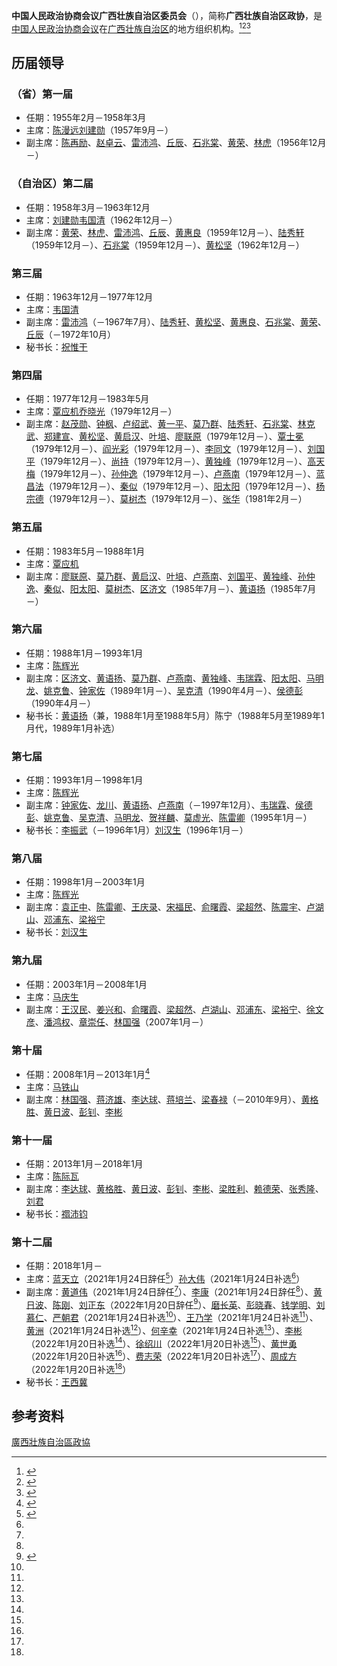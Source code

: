 {{Infobox PRCG
|机构名称=中国人民政治协商会议<br />广西壮族自治区委员会<br>{{lang|za|Cunghgoz Yinzminz Cwngci Hezsangh Veiyi Gvangjsih Bouxcuengh Swcigih Veijyenzvei}}
|标志1=Charter of the Chinese People's Political Consultative Conference (CPPCC) logo.svg
|上级机构=[[中国人民政治协商会议全国委员会|中国人民政治协商会议全国委员会]]
|机构类型=政协组织
|行政级别=正省级
|届数=十二
|任期始=2018年1月
|职位1=主席
|人员1=[[孙大伟_(1963年)|孙大伟]]
|职位2=副主席
|人员2=[[黄日波|黄日波]]、[[李彬_(1962年)|李彬]]、[[陈刚_(1959年)|陈刚]]、[[徐绍川|徐绍川]]、[[磨长英|磨长英]]、[[黄世勇|黄世勇]]、[[严朝君|严朝君]]、[[费志荣|费志荣]]、[[彭晓春|彭晓春]]、[[钱学明|钱学明]]、[[刘慕仁|刘慕仁]]、[[周成方|周成方]]、[[王乃学|王乃学]]、[[黄洲|黄洲]]、[[何辛幸|何辛幸]] 
|人数2=15
|职位3=秘书长
|人员3=[[王西冀|王西冀]]
|时期1=1950年11月至1955年2月
|机构1=[[广西省各界人民代表会议协商委员会|广西省各界人民代表会议协商委员会]]
|时期2=1955年2月至1958年3月
|机构2=中国人民政治协商会议广西省委员会
|时期3=1958年3月至1965年10月
|机构3=中国人民政治协商会议广西僮族自治区委员会
|时期4=1965年10月至今
|机构4='''中国人民政治协商会议广西壮族自治区委员会'''
|地址1= [[广西壮族自治区|广西壮族自治区]][[南宁市|南宁市]][[良庆区|良庆区]]五象大道凯旋路2号
|坐标1 = {{Coord|type:landmark_region:CN-11_source:GoogleMaps|display=inline,title}}
|邮编1=530201
|电话1={{tel|86|771|4952920}}
|网站=www.gxzx.gov.cn
|网址=http://www.gxzx.gov.cn/
}}
'''中国人民政治协商会议广西壮族自治区委员会'''（{{lang-za|Cunghgoz Yinzminz Cwngci Hezsangh Veiyi Gvangjsih Bouxcuengh Swcigih Veijyenzvei}}），简称'''广西壮族自治区政协'''，是[[中国人民政治协商会议|中国人民政治协商会议]]在[[广西壮族自治区|广西壮族自治区]]的地方组织机构。<ref>{{Cite book|title=中华人民共和国职官志|author=何虎生, 李耀东, 向常福主编|publisher=中国社会出版社|year=2003|isbn=9787800883934|location=北京|pages=}}</ref><ref>{{Cite book|title=壮族百科辞典|author=《壮族百科辞典》编纂委员会编; 潘其旭, 覃乃昌主编|publisher=广西人民出版社|year=1993|isbn=|location=南宁|pages=}}</ref><ref>{{Cite web|title=政协志|url=http://lib.gxdfz.org.cn/view-a38-6.html|accessdate=2020-09-18|work=广西壮族自治区地方志编纂委员会办公室}}</ref>

== 历届领导 ==
=== （省）第一届 ===
* 任期：1955年2月－1958年3月
* 主席：[[陈漫远|陈漫远]]{{to}}[[刘建勋|刘建勋]]（1957年9月－）
* 副主席：[[陈再励|陈再励]]、[[赵卓云|赵卓云]]、[[雷沛鸿|雷沛鸿]]、[[丘辰|丘辰]]、[[石兆棠|石兆棠]]、[[黄荣_(1911年)|黄荣]]、[[林虎|林虎]]（1956年12月－）

=== （自治区）第二届 ===
* 任期：1958年3月－1963年12月
* 主席：[[刘建勋|刘建勋]]{{to}}[[韦国清|韦国清]]（1962年12月－）
* 副主席：[[黄荣_(1911年)|黄荣]]、[[林虎|林虎]]、[[雷沛鸿|雷沛鸿]]、[[丘辰|丘辰]]、[[黄惠良|黄惠良]]（1959年12月－）、[[陆秀轩|陆秀轩]]（1959年12月－）、[[石兆棠|石兆棠]]（1959年12月－）、[[黄松坚|黄松坚]]（1962年12月－）

=== 第三届 ===
* 任期：1963年12月－1977年12月
* 主席：[[韦国清|韦国清]]
* 副主席：[[雷沛鸿|雷沛鸿]]（－1967年7月）、[[陆秀轩|陆秀轩]]、[[黄松坚|黄松坚]]、[[黄惠良|黄惠良]]、[[石兆棠|石兆棠]]、[[黄荣_(1911年)|黄荣]]、[[丘辰|丘辰]]（－1972年10月）
* 秘书长：[[祝惟干|祝惟干]]

=== 第四届 ===
* 任期：1977年12月－1983年5月
* 主席：[[覃应机|覃应机]]{{to}}[[乔晓光_(政治人物)|乔晓光]]（1979年12月－）
* 副主席：[[赵茂勋|赵茂勋]]、[[钟枫|钟枫]]、[[卢绍武|卢绍武]]、[[黄一平|黄一平]]、[[莫乃群|莫乃群]]、[[陆秀轩|陆秀轩]]、[[石兆棠|石兆棠]]、[[林克武|林克武]]、[[郑建宣|郑建宣]]、[[黄松坚|黄松坚]]、[[黄启汉|黄启汉]]、[[叶培|叶培]]、[[廖联原|廖联原]]（1979年12月－）、[[覃士冕|覃士冕]]（1979年12月－）、[[阎光彩|阎光彩]]（1979年12月－）、[[李同文|李同文]]（1979年12月－）、[[刘国平|刘国平]]（1979年12月－）、[[尚持|尚持]]（1979年12月－）、[[黄独峰|黄独峰]]（1979年12月－）、[[高天梅_(1911年)|高天梅]]（1979年12月－）、[[孙仲逸|孙仲逸]]（1979年12月－）、[[卢燕南|卢燕南]]（1979年12月－）、[[蓝昌法|蓝昌法]]（1979年12月－）、[[秦似|秦似]]（1979年12月－）、[[阳太阳|阳太阳]]（1979年12月－）、[[杨宗德|杨宗德]]（1979年12月－）、[[莫树杰|莫树杰]]（1979年12月－）、[[张华_(1911年)|张华]]（1981年2月－）

=== 第五届 ===
* 任期：1983年5月－1988年1月
* 主席：[[覃应机|覃应机]]
* 副主席：[[廖联原|廖联原]]、[[莫乃群|莫乃群]]、[[黄启汉|黄启汉]]、[[叶培|叶培]]、[[卢燕南|卢燕南]]、[[刘国平|刘国平]]、[[黄独峰|黄独峰]]、[[孙仲逸|孙仲逸]]、[[秦似|秦似]]、[[阳太阳|阳太阳]]、[[莫树杰|莫树杰]]、[[区济文|区济文]]（1985年7月－）、[[黄语扬|黄语扬]]（1985年7月－）

=== 第六届 ===
* 任期：1988年1月－1993年1月
* 主席：[[陈辉光|陈辉光]]
* 副主席：[[区济文|区济文]]、[[黄语扬|黄语扬]]、[[莫乃群|莫乃群]]、[[卢燕南|卢燕南]]、[[黄独峰|黄独峰]]、[[韦瑞霖|韦瑞霖]]、[[阳太阳|阳太阳]]、[[马明龙_(1924年)|马明龙]]、[[姚克鲁|姚克鲁]]、[[钟家佐|钟家佐]]（1989年1月－）、[[吴克清_(1916年)|吴克清]]（1990年4月－）、[[侯德彭|侯德彭]]（1990年4月－）
* 秘书长：[[黄语扬|黄语扬]]（兼，1988年1月至1988年5月）{{to}}陈宁（1988年5月至1989年1月代，1989年1月补选）

=== 第七届 ===
* 任期：1993年1月－1998年1月
* 主席：[[陈辉光|陈辉光]]
* 副主席：[[钟家佐|钟家佐]]、[[龙川_(1931年)|龙川]]、[[黄语扬|黄语扬]]、[[卢燕南|卢燕南]]（－1997年12月）、[[韦瑞霖|韦瑞霖]]、[[侯德彭|侯德彭]]、[[姚克鲁|姚克鲁]]、[[吴克清_(1916年)|吴克清]]、[[马明龙_(1924年)|马明龙]]、[[贺祥麟|贺祥麟]]、[[莫虚光|莫虚光]]、[[陈雷卿|陈雷卿]]（1995年1月－）
* 秘书长：[[李振武|李振武]]（－1996年1月）{{to}}[[刘汉生|刘汉生]]（1996年1月－）

=== 第八届 ===
* 任期：1998年1月－2003年1月
* 主席：[[陈辉光|陈辉光]]
* 副主席：[[袁正中|袁正中]]、[[陈雷卿|陈雷卿]]、[[王庆录|王庆录]]、[[宋福民|宋福民]]、[[俞曙霞|俞曙霞]]、[[梁超然|梁超然]]、[[陈震宇|陈震宇]]、[[卢湖山|卢湖山]]、[[邓浦东|邓浦东]]、[[梁裕宁|梁裕宁]]
* 秘书长：[[刘汉生|刘汉生]]

=== 第九届 ===
* 任期：2003年1月－2008年1月
* 主席：[[马庆生|马庆生]]
* 副主席：[[王汉民|王汉民]]、[[姜兴和|姜兴和]]、[[俞曙霞|俞曙霞]]、[[梁超然|梁超然]]、[[卢湖山|卢湖山]]、[[邓浦东|邓浦东]]、[[梁裕宁|梁裕宁]]、[[徐文彦|徐文彦]]、[[潘鸿权|潘鸿权]]、[[章崇任|章崇任]]、[[林国强_(1948年)|林国强]]（2007年1月－）

=== 第十届 ===
* 任期：2008年1月－2013年1月<ref>{{Cite web|title=马铁山当选广西壮族自治区政协主席|url=http://www.gov.cn/rsrm/2008-01/23/content_866984.htm|accessdate=2020-09-19|work=新华社|archive-date=2012-06-22|archive-url=https://web.archive.org/web/20120622191620/http://www.gov.cn/rsrm/2008-01/23/content_866984.htm|dead-url=no}}</ref>
* 主席：[[马铁山|马铁山]]
* 副主席：[[林国强_(1948年)|林国强]]、[[蒋济雄|蒋济雄]]、[[李达球|李达球]]、[[蒋培兰|蒋培兰]]、[[梁春禄|梁春禄]]（－2010年9月）、[[黄格胜|黄格胜]]、[[黄日波|黄日波]]、[[彭钊|彭钊]]、[[李彬_(1962年)|李彬]]

=== 第十一届 ===
* 任期：2013年1月－2018年1月
* 主席：[[陈际瓦|陈际瓦]]
* 副主席：[[李达球|李达球]]、[[黄格胜|黄格胜]]、[[黄日波|黄日波]]、[[彭钊|彭钊]]、[[李彬_(1962年)|李彬]]、[[梁胜利|梁胜利]]、[[赖德荣|赖德荣]]、[[张秀隆|张秀隆]]、[[刘君_(1957年)|刘君]]
* 秘书长：[[禤沛钧|禤沛钧]]

=== 第十二届 ===
* 任期：2018年1月－
* 主席：[[蓝天立|蓝天立]]（2021年1月24日辞任<ref name="sddy36253205">{{cite web|title=孙大伟当选广西壮族自治区政协主席 蓝天立不再担任|url=http://district.ce.cn/newarea/sddy/202101/24/t20210124_36253205.shtml|publisher=中国经济网|date=2021-01-24|access-date=2021-01-24|archive-date=2021-11-10|archive-url=https://web.archive.org/web/20211110153437/http://district.ce.cn/newarea/sddy/202101/24/t20210124_36253205.shtml}}</ref>）{{to}}[[孙大伟_(1963年)|孙大伟]]（2021年1月24日补选<ref name="sddy36253205" />）
* 副主席：[[黄道伟|黄道伟]]（2021年1月24日辞任<ref name="sddy36253205" />）、[[李康|李康]]（2021年1月24日辞任<ref name="sddy36253205" />）、[[黄日波|黄日波]]、[[陈刚_(1959年)|陈刚]]、[[刘正东_(政治人物)|刘正东]]（2022年1月20日辞任<ref name="sddy37278497">{{cite web|title=李彬、徐绍川、黄世勇、费志荣、周成方当选广西壮族自治区政协副主席|url=http://district.ce.cn/newarea/sddy/202201/21/t20220121_37278497.shtml|publisher=中国经济网|date=2022-01-21|access-date=2022-05-26}}</ref>）、[[磨长英|磨长英]]、[[彭晓春|彭晓春]]、[[钱学明|钱学明]]、[[刘慕仁|刘慕仁]]、[[严朝君|严朝君]]（2021年1月24日补选<ref name="sddy36253205" />）、[[王乃学|王乃学]]（2021年1月24日补选<ref name="sddy36253205" />）、[[黄洲|黄洲]]（2021年1月24日补选<ref name="sddy36253205" />）、[[何辛幸|何辛幸]]（2021年1月24日补选<ref name="sddy36253205" />）、[[李彬_(1962年)|李彬]]（2022年1月20日补选<ref name="sddy37278497" />）、[[徐绍川|徐绍川]]（2022年1月20日补选<ref name="sddy37278497" />）、[[黄世勇|黄世勇]]（2022年1月20日补选<ref name="sddy37278497" />）、[[费志荣|费志荣]]（2022年1月20日补选<ref name="sddy37278497" />）、[[周成方|周成方]]（2022年1月20日补选<ref name="sddy37278497" />）
* 秘书长：[[王西冀|王西冀]]

== 参考资料 ==
{{reflist}}

{{党和国家机构|广西壮族自治区|level=高级}}
{{中国人民政治协商会议}}
{{中华人民共和国广西壮族自治区正职领导人|nocat}}
{{广西壮族自治区领导人}}

[[Category:廣西壯族自治區政協|]]